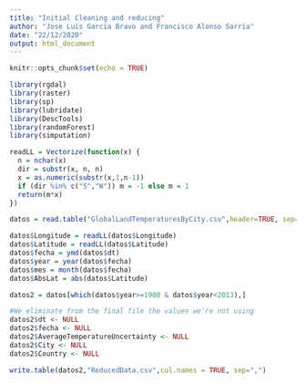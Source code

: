 ---
title: "Initial Cleaning and reducing"
author: "Jose Luis Garcia Bravo and Francisco Alonso Sarria"
date: "22/12/2020"
output: html_document
---

```{r setup, include=FALSE}
knitr::opts_chunk$set(echo = TRUE)
```


```{r}
library(rgdal)
library(raster)
library(sp)
library(lubridate)
library(DescTools)
library(randomForest)
library(simputation)

readLL = Vectorize(function(x) {
  n = nchar(x)
  dir = substr(x, n, n)
  x = as.numeric(substr(x,1,n-1))
  if (dir %in% c("S","W")) m = -1 else m = 1
  return(m*x)
})

datos = read.table("GlobalLandTemperaturesByCity.csv",header=TRUE, sep=",", quote="\"")

datos$Longitude = readLL(datos$Longitude)
datos$Latitude = readLL(datos$Latitude)
datos$fecha = ymd(datos$dt)
datos$year = year(datos$fecha)
datos$mes = month(datos$fecha)
datos$AbsLat = abs(datos$Latitude)

datos2 = datos[which(datos$year>=1900 & datos$year<2013),]

#We eliminate from the final file the values we're not using
datos2$dt <- NULL
datos2$fecha <- NULL
datos2$AverageTemperatureUncertainty <- NULL
datos2$City <- NULL
datos2$Country <- NULL

write.table(datos2,"ReducedData.csv",col.names = TRUE, sep=",")

```

